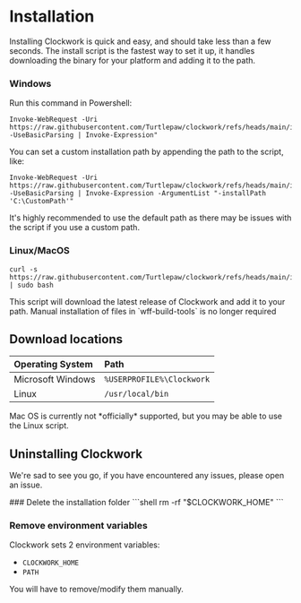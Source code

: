 
# Installation

Installing Clockwork is quick and easy, and should take less than a few seconds. The install script is the fastest way to set it up, it handles downloading the binary for your platform and adding it to the path.

### Windows

Run this command in Powershell:

```shell copy
Invoke-WebRequest -Uri https://raw.githubusercontent.com/Turtlepaw/clockwork/refs/heads/main/install/install.ps1 -UseBasicParsing | Invoke-Expression"
```

<Callout type="info">
  You can set a custom installation path by appending the path to the script, like:

```shell copy
Invoke-WebRequest -Uri https://raw.githubusercontent.com/Turtlepaw/clockwork/refs/heads/main/install/install.ps1 -UseBasicParsing | Invoke-Expression -ArgumentList "-installPath 'C:\CustomPath'"
```

It's highly recommended to use the default path as there may be issues with the script if you use a custom path.

</Callout>

### Linux/MacOS

```shell
curl -s https://raw.githubusercontent.com/Turtlepaw/clockwork/refs/heads/main/install/install.sh | sudo bash
```

<Callout type="info">
  This script will download the latest release of Clockwork and add it to your
  path.
</Callout>
<Callout type="info">
  Manual installation of files in `wff-build-tools` is no longer required
</Callout>

## Download locations

| Operating System  | Path                      |
| :---------------- | :------------------------ |
| Microsoft Windows | `%USERPROFILE%\Clockwork` |
| Linux             | `/usr/local/bin`          |

<Callout type="warning">
  Mac OS is currently not *officially* supported, but you may be able to use the
  Linux script.
</Callout>

## Uninstalling Clockwork

We're sad to see you go, if you have encountered any issues, please open an issue.

<Steps>
### Delete the installation folder
```shell
rm -rf "$CLOCKWORK_HOME"
```

### Remove environment variables

Clockwork sets 2 environment variables:

- `CLOCKWORK_HOME`
- `PATH`

You will have to remove/modify them manually.

</Steps>
